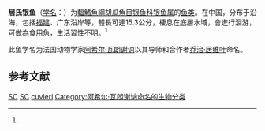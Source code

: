 {{Speciesbox
| name = 居氏银鱼
| status = DD
| status_system = IUCN3.1
| image = 
| genus = Salanx
| species = cuvieri
| authority = ([[Achille_Valenciennes|Valenciennes]], 1849)<ref name='id5429'>{{cite web| url =http://www.bioinfo.cn/db05/BjdwSpecies.php?action=view&id=5429| title =居氏银鱼| work =《中国动物物种编目数据库》| publisher =中国科学院微生物研究所| author =中国科学院动物研究所| accessdate =2009-04-11| deadurl =yes| archiveurl =https://web.archive.org/web/20160305060751/http://www.bioinfo.cn/db05/BjdwSpecies.php?action=view&id=5429| archivedate =2016-03-05}}</ref>
| synonyms = *''Parasalanx angusticeps'',Regan, 1908
}}

'''居氏银鱼'''（[[学名|学名]]：{{lang|la|''Salanx cuvieri''}}）为[[輻鰭魚綱|輻鰭魚綱]][[胡瓜魚目|胡瓜魚目]][[银鱼科|银鱼科]][[银鱼属|银鱼属]]的[[鱼类|鱼类]]。在中国，分布于沿海，包括[[福建|福建]]、广东沿岸等，體長可達15.3公分，棲息在底層水域，會進行洄游，可做為食用魚，生活習性不明。<ref name='id5429'/>

此鱼学名为法国动物学家[[阿希尔·瓦朗谢讷|阿希尔·瓦朗谢讷]]以其导师和合作者[[乔治·居维叶|乔治·居维叶]]命名。

== 参考文献 ==
{{reflist}}

{{Wikispecies|Salanx cuvieri}}
{{Taxonbar|from=Q2697222}}

[[Category:IUCN红色名录数据缺乏物种|SC]]
[[Category:食用魚|SC]]
[[Category:银鱼属|cuvieri]]
[[Category:阿希尔·瓦朗谢讷命名的生物分类|Category:阿希尔·瓦朗谢讷命名的生物分类]]
